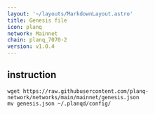 ```yaml
---
layout: '~/layouts/MarkdownLayout.astro'
title: Genesis file
icon: planq
network: Mainnet
chain: planq_7070-2
version: v1.0.4
---
```

## instruction

```
wget https://raw.githubusercontent.com/planq-network/networks/main/mainnet/genesis.json
mv genesis.json ~/.planqd/config/
```